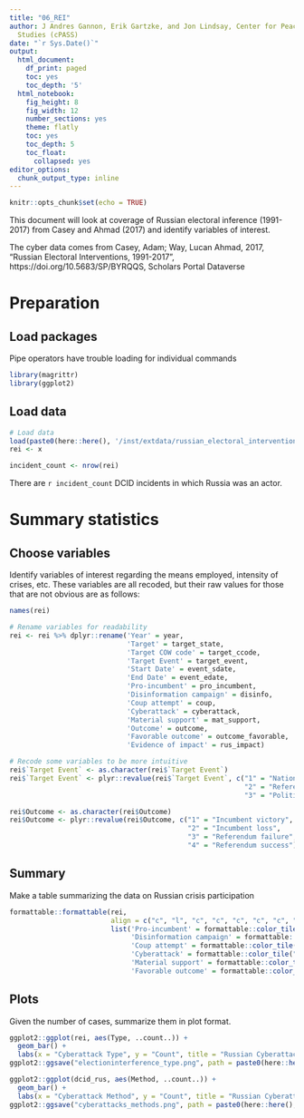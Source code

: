 ```yaml
---
title: "06_REI"
author: J Andres Gannon, Erik Gartzke, and Jon Lindsay, Center for Peace and Security
  Studies (cPASS)
date: "`r Sys.Date()`"
output:
  html_document:
    df_print: paged
    toc: yes
    toc_depth: '5'
  html_notebook:
    fig_height: 8
    fig_width: 12
    number_sections: yes
    theme: flatly
    toc: yes
    toc_depth: 5
    toc_float:
      collapsed: yes
editor_options:
  chunk_output_type: inline
---
```


```r
knitr::opts_chunk$set(echo = TRUE)
```

This document will look at coverage of Russian electoral inference (1991-2017) from Casey and Ahmad (2017) and identify variables of interest.

The cyber data comes from Casey, Adam; Way, Lucan Ahmad, 2017, "Russian Electoral Interventions, 1991-2017", https://doi.org/10.5683/SP/BYRQQS, Scholars Portal Dataverse

# Preparation
## Load packages
Pipe operators have trouble loading for individual commands
```r
library(magrittr)
library(ggplot2)
```

## Load data
```r
# Load data
load(paste0(here::here(), '/inst/extdata/russian_electoral_interventions_1991-2017.RData'))
rei <- x

incident_count <- nrow(rei)
```

There are `r incident_count` DCID incidents in which Russia was an actor.

# Summary statistics
## Choose variables
Identify variables of interest regarding the means employed, intensity of crises, etc. These variables are all recoded, but their raw values for those that are not obvious are as follows:


```r
names(rei)

# Rename variables for readability
rei <- rei %>% dplyr::rename('Year' = year,
                             'Target' = target_state,
                             'Target COW code' = target_ccode,
                             'Target Event' = target_event,
                             'Start Date' = event_sdate,
                             'End Date' = event_edate,
                             'Pro-incumbent' = pro_incumbent,
                             'Disinformation campaign' = disinfo,
                             'Coup attempt' = coup,
                             'Cyberattack' = cyberattack,
                             'Material support' = mat_support,
                             'Outcome' = outcome,
                             'Favorable outcome' = outcome_favorable,
                             'Evidence of impact' = rus_impact)

# Recode some variables to be more intuitive
rei$`Target Event` <- as.character(rei$`Target Event`)
rei$`Target Event` <- plyr::revalue(rei$`Target Event`, c("1" = "National Election",
                                                          "2" = "Referendum",
                                                          "3" = "Political Party Operations"))

rei$Outcome <- as.character(rei$Outcome)
rei$Outcome <- plyr::revalue(rei$Outcome, c("1" = "Incumbent victory",
                                            "2" = "Incumbent loss",
                                            "3" = "Referendum failure",
                                            "4" = "Referendum success"))
```

## Summary
Make a table summarizing the data on Russian crisis participation
```r
formattable::formattable(rei,
                         align = c("c", "l", "c", "c", "c", "c", "c", "c", "c", "c", "c", "c", "l", "c", "c"),
                         list('Pro-incumbent' = formattable::color_tile("red", "red4"),
                              'Disinformation campaign' = formattable::color_tile("transparent", "red"),
                              'Coup attempt' = formattable::color_tile("transparent", "red"),
                              'Cyberattack' = formattable::color_tile("transparent", "red"),
                              'Material support' = formattable::color_tile("transparent", "red"),
                              'Favorable outcome' = formattable::color_tile("transparent", "lightblue")))
```

## Plots
Given the number of cases, summarize them in plot format.
```r
ggplot2::ggplot(rei, aes(Type, ..count..)) +
  geom_bar() +
  labs(x = "Cyberattack Type", y = "Count", title = "Russian Cyberattack Types (2008-2011)")
ggplot2::ggsave("electioninterference_type.png", path = paste0(here::here(), '/paper/figures'))

ggplot2::ggplot(dcid_rus, aes(Method, ..count..)) +
  geom_bar() +
  labs(x = "Cyberattack Method", y = "Count", title = "Russian Cyberattacks Methods (2008-2011)")
ggplot2::ggsave("cyberattacks_methods.png", path = paste0(here::here(), '/paper/figures'))
```
